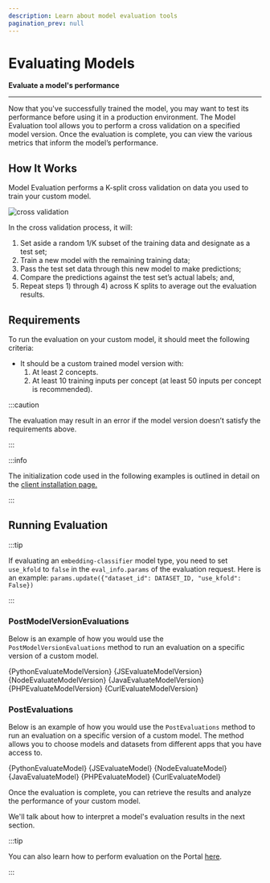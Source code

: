 ```yaml
---
description: Learn about model evaluation tools
pagination_prev: null
---
```


# Evaluating Models

**Evaluate a model's performance**
<hr />

Now that you've successfully trained the model, you may want to test its performance before using it in a production environment. 
The Model Evaluation tool allows you to perform a cross validation on a specified model version. Once the evaluation is complete, you can view the various metrics that inform the model’s performance.

## How It Works

Model Evaluation performs a K-split cross validation on data you used to train your custom model.

![cross validation](/img/cross_validation.jpg)

In the cross validation process, it will: 
1. Set aside a random 1/K subset of the training data and designate as a test set; 
2. Train a new model with the remaining training data; 
3. Pass the test set data through this new model to make predictions; 
4. Compare the predictions against the test set’s actual labels; and,
5. Repeat steps 1\) through 4\) across K splits to average out the evaluation results.

## Requirements

To run the evaluation on your custom model, it should meet the following criteria:

* It should be a custom trained model version with:
  1. At least 2 concepts.
  2. At least 10 training inputs per concept \(at least 50 inputs per concept is recommended\).

:::caution

The evaluation may result in an error if the model version doesn’t satisfy the requirements above.

:::

:::info

The initialization code used in the following examples is outlined in detail on the [client installation page.](https://docs.clarifai.com/api-guide/api-overview/api-clients/#client-installation-instructions)

:::




## Running Evaluation

:::tip

If evaluating an `embedding-classifier` model type, you need to set `use_kfold` to `false` in the `eval_info.params` of the evaluation request. Here is an example:
`params.update({"dataset_id": DATASET_ID, "use_kfold": False})`

:::

### PostModelVersionEvaluations

Below is an example of how you would use the `PostModelVersionEvaluations` method to run an evaluation on a specific version of a custom model.

<Tabs>

<TabItem value="python" label="Python">
    <CodeBlock className="language-python">{PythonEvaluateModelVersion}</CodeBlock>
</TabItem>

<TabItem value="js_rest" label="JavaScript (REST)">
 <CodeBlock className="language-javascript">{JSEvaluateModelVersion}</CodeBlock>
</TabItem>

<TabItem value="nodejs" label="NodeJS">
 <CodeBlock className="language-javascript">{NodeEvaluateModelVersion}</CodeBlock>
</TabItem>

<TabItem value="java" label="Java">
 <CodeBlock className="language-java">{JavaEvaluateModelVersion}</CodeBlock>
</TabItem>

<TabItem value="php" label="PHP">
    <CodeBlock className="language-php">{PHPEvaluateModelVersion}</CodeBlock>
</TabItem>

<TabItem value="curl" label="cURL">
    <CodeBlock className="language-bash">{CurlEvaluateModelVersion}</CodeBlock>
</TabItem>

</Tabs>

### PostEvaluations

Below is an example of how you would use the `PostEvaluations` method to run an evaluation on a specific version of a custom model. The method allows you to choose models and datasets from different apps that you have access to.

<Tabs>

<TabItem value="python" label="Python">
    <CodeBlock className="language-python">{PythonEvaluateModel}</CodeBlock>
</TabItem>

<TabItem value="js_rest" label="JavaScript (REST)">
 <CodeBlock className="language-javascript">{JSEvaluateModel}</CodeBlock>
</TabItem>

<TabItem value="nodejs" label="NodeJS">
 <CodeBlock className="language-javascript">{NodeEvaluateModel}</CodeBlock>
</TabItem>

<TabItem value="java" label="Java">
 <CodeBlock className="language-java">{JavaEvaluateModel}</CodeBlock>
</TabItem>

<TabItem value="php" label="PHP">
    <CodeBlock className="language-php">{PHPEvaluateModel}</CodeBlock>
</TabItem>

<TabItem value="curl" label="cURL">
    <CodeBlock className="language-bash">{CurlEvaluateModel}</CodeBlock>
</TabItem>

</Tabs>

Once the evaluation is complete, you can retrieve the results and analyze the performance of your custom model.

We'll talk about how to interpret a model's evaluation results in the next section. 

:::tip

You can also learn how to perform evaluation on the Portal [here](https://docs.clarifai.com/portal-guide/evaluate/). 

:::


<DocCardList items={useCurrentSidebarCategory().items}/>